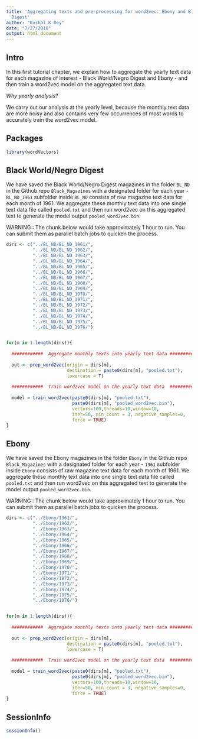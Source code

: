 ```yaml
---
title: 'Aggregating texts and pre-processing for word2vec: Ebony and Black World/Negro
  Digest'
author: "Kushal K Dey"
date: "7/27/2018"
output: html_document
---
```


## Intro

In this first tutorial chapter, we explain how to aggregate the yearly text data for each magazine 
of interest - Black World/Negro Digest and Ebony - and then train a word2vec model on the aggregated text data.

*Why yearly analysis*? 

We carry out our analysis at the yearly level, because the monthly text data are more noisy
and also contains very few occurrences of most words to accurately train the word2vec model.

## Packages

```r
library(wordVectors)
```

## Black World/Negro Digest

We have saved the Black World/Negro Digest magazines in the folder `BL_ND` in the 
Github repo `Black_Magazines` with a designated folder for each year - `BL_ND_1961` 
subfolder inside `BL_ND` consists of raw magazine text data for each month of 1961.
We aggregate these monthly text data into one single text data file called `pooled.txt`
and then run word2vec on this aggregated text to generate the model output 
`pooled_word2vec.bin`.

WARNING : The chunk below would take approximately 1 hour to run. You can submit
them as parallel batch jobs to quicken the process.

```r
dirs <- c("../BL_ND/BL_ND_1961/",
          "../BL_ND/BL_ND_1962/",
          "../BL_ND/BL_ND_1963/",
          "../BL_ND/BL_ND_1964/",
          "../BL_ND/BL_ND_1965/",
          "../BL_ND/BL_ND_1966/",
          "../BL_ND/BL_ND_1967/",
          "../BL_ND/BL_ND_1968/",
          "../BL_ND/BL_ND_1969/",
          "../BL_ND/BL_ND_1970/",
          "../BL_ND/BL_ND_1971/",
          "../BL_ND/BL_ND_1972/",
          "../BL_ND/BL_ND_1973/",
          "../BL_ND/BL_ND_1974/",
          "../BL_ND/BL_ND_1975/",
          "../BL_ND/BL_ND_1976/")


for(m in 1:length(dirs)){
  
  ############  Aggregate monthly texts into yearly text data #####################
  
  out <- prep_word2vec(origin = dirs[m], 
                       destination = paste0(dirs[m], "pooled.txt"), 
                       lowercase = T)
  
  ############  Train word2vec model on the yearly text data  #####################
  
  model = train_word2vec(paste0(dirs[m], "pooled.txt"),
                         paste0(dirs[m], "pooled_word2vec.bin"),
                         vectors=100,threads=10,window=10,
                         iter=50, min_count = 3, negative_samples=0,
                         force = TRUE)
}
```

## Ebony

We have saved the Ebony magazines in the folder `Ebony` in the 
Github repo `Black_Magazines` with a designated folder for each year - `1961` 
subfolder inside `Ebony` consists of raw magazine text data for each month of 1961.
We aggregate these monthly text data into one single text data file called `pooled.txt`
and then run word2vec on this aggregated text to generate the model output 
`pooled_word2vec.bin`.

WARNING : The chunk below would take approximately 1 hour to run. You can submit
them as parallel batch jobs to quicken the process.

```r
dirs <- c("../Ebony/1961/", 
          "../Ebony/1962/",
          "../Ebony/1963/",
          "../Ebony/1964/",
          "../Ebony/1965/", 
          "../Ebony/1966/",
          "../Ebony/1967/", 
          "../Ebony/1968/",
          "../Ebony/1969/",
          "../Ebony/1970/", 
          "../Ebony/1971/", 
          "../Ebony/1972/",
          "../Ebony/1973/",
          "../Ebony/1974/", 
          "../Ebony/1975/",
          "../Ebony/1976/")


for(m in 1:length(dirs)){
  
  ############  Aggregate monthly texts into yearly text data #####################
  
  out <- prep_word2vec(origin = dirs[m], 
                       destination = paste0(dirs[m], "pooled.txt"), 
                       lowercase = T)
  
  ############  Train word2vec model on the yearly text data  #####################
  
  model = train_word2vec(paste0(dirs[m], "pooled.txt"),
                         paste0(dirs[m], "pooled_word2vec.bin"),
                         vectors=100,threads=10,window=10,
                         iter=50, min_count = 3, negative_samples=0,
                         force = TRUE)
}
```

## SessionInfo 

```r
sessionInfo()
```

